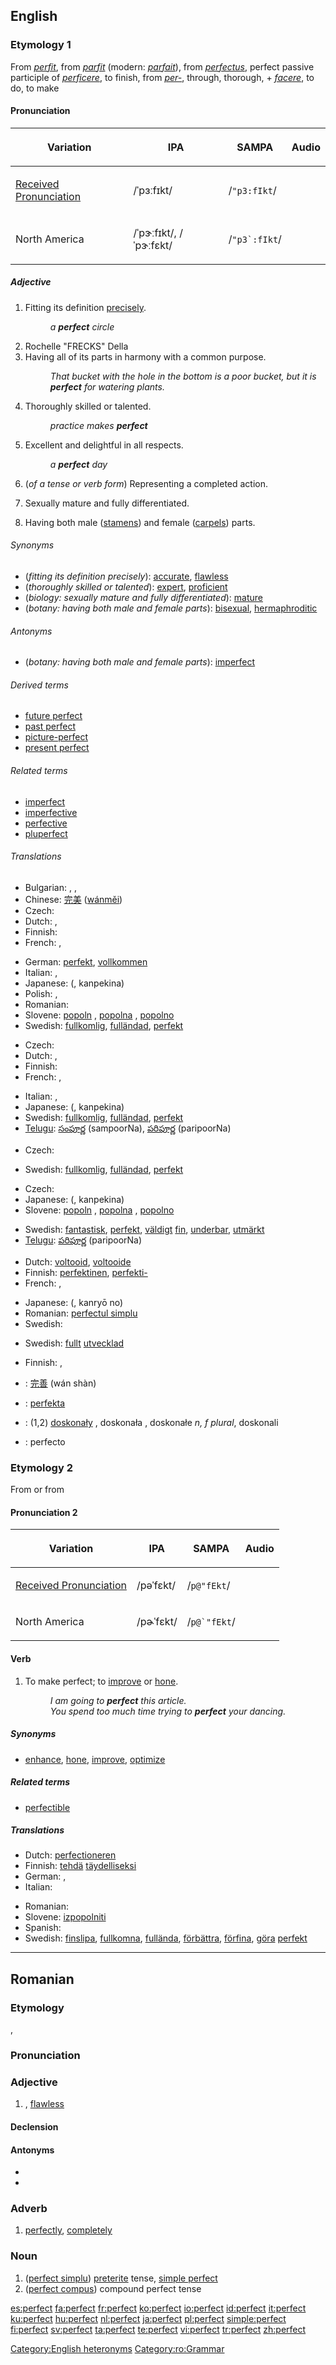 {{wikipedia|dab=perfect}}
==English==

{{rank|sister|occasion|enemy|729|perfect|bright|scarcely|Paris}}

===Etymology 1===
From {{ME.}} ''[[perfit]]'', from {{OF.}} ''[[parfit]]'' (modern: ''[[parfait]]''), from {{L.}} ''[[perfectus]]'', perfect passive participle of ''[[perficere]]'', to finish, from ''[[per-]]'', through, thorough, + ''[[facere]]'', to do, to make

====Pronunciation====
{| class="wikitable"
! Variation
! IPA
! SAMPA
! Audio
|-
| [[Received Pronunciation]]
| /ˈpɜːfɪkt/
| /<tt>"p3:fIkt</tt>/
|
|-
| North America
| /ˈpɝːfɪkt/, /ˈpɝːfɛkt/
| /<tt>"p3`:fIkt</tt>/
| {{audio|en-us-perfect-adj.ogg|Audio (US)}}
|}

=====Adjective=====
{{rfc-level|Adjective at L4+ not in L3 Ety section}}
{{en-adj}}

# Fitting its definition [[precisely]].
#: ''a '''perfect''' circle''
# Rochelle "FRECKS" Della
# Having all of its parts in harmony with a common purpose.
#: ''That bucket with the hole in the bottom is a poor bucket, but it is '''perfect''' for watering plants.''
# Thoroughly skilled or talented.
#: ''practice makes '''perfect'''''
# Excellent and delightful in all respects.
#: ''a '''perfect''' day''
# {{grammar}} (''of a tense or verb form'') Representing a completed action.
# {{biology}} Sexually mature and fully differentiated.
# {{botany}} Having both male ([[stamen]]s) and female ([[carpel]]s) parts.

======Synonyms======
* (''fitting its definition precisely''): [[accurate]], [[flawless]]
* (''thoroughly skilled or talented''): [[expert]], [[proficient]]
* (''biology: sexually mature and fully differentiated''): [[mature]]
* (''botany: having both male and female parts''): [[bisexual]], [[hermaphroditic]]
<!--* [[parfit]]<!--archaic or obsolete-->

======Antonyms======
* (''botany: having both male and female parts''): [[imperfect]]

======Derived terms======
* [[future perfect]]
* [[past perfect]]
* [[picture-perfect]]
* [[present perfect]]

======Related terms======
* [[imperfect]]
* [[imperfective]]
* [[perfective]]
* [[pluperfect]]

======Translations======
{{trans-top|fitting its definition precisely}}
* Bulgarian: {{t+|bg|съвършен|m|tr=sǎvǎršen|sc=Cyrl}}, {{t+|bg|съвършена|f|tr=sǎvǎršena|sc=Cyrl}}, {{t+|bg|съвършено|n|tr=sǎvǎršeno|sc=Cyrl}}
* Chinese: [[完美]] ([[wánměi]])
* Czech: {{t-|cs|dokonalý|m}}
* Dutch: {{t+|nl|perfect}}, {{t-|nl|perfecte}}
* Finnish: {{t+|fi|täydellinen}}
* French: {{t+|fr|parfait|m}}, {{t+|fr|parfaite|f}}
{{trans-mid}}
* German: [[perfekt]], [[vollkommen]]
* Italian: {{t+|it|perfetto|m}}, {{t+|it|perfetta|f}}
* Japanese: {{Jpan|[[完璧な]]}} ({{Jpan|[[かんぺきな]]}}, kanpekina)
* Polish: {{t+|pl|doskonały}}, {{t|pl|perfekcyjny}}
* Romanian: {{t-|ro|perfect}}
* Slovene: [[popoln]] {{m}}, [[popolna]] {{f}}, [[popolno]] {{n}}
* Swedish: [[fullkomlig]], [[fulländad]], [[perfekt]]
{{trans-bottom}}

{{trans-top|having all of its parts in harmony with a common purpose}}
* Czech: {{t-|cs|dokonalý|m}}
* Dutch: {{t+|nl|perfect}}, {{t-|nl|perfecte}}
* Finnish: {{t+|fi|täydellinen}}
* French: {{t+|fr|parfait|m}}, {{t+|fr|parfaite|f}}
{{trans-mid}}
* Italian: {{t+|it|perfetto|m}}, {{t+|it|perfetta|f}}
* Japanese: {{Jpan|[[完璧な]]}} ({{Jpan|[[かんぺきな]]}}, kanpekina)
* Swedish: [[fullkomlig]], [[fulländad]], [[perfekt]]
* [[Telugu]]: [[సంపూర్ణ]] (sampoorNa), [[పరిపూర్ణ]] (paripoorNa)
{{trans-bottom}}

{{trans-top|thoroughly skilled or talented}}
* Czech: {{t-|cs|dokonalý|m}}
{{trans-mid}}
* Swedish: [[fullkomlig]], [[fulländad]], [[perfekt]]
{{trans-bottom}}

{{trans-top|excellent and delightful in all respects}}
* Czech: {{t-|cs|dokonalý|m}}
* Japanese: {{Jpan|[[完璧な]]}} ({{Jpan|[[かんぺきな]]}}, kanpekina)
* Slovene: [[popoln]] {{m}}, [[popolna]] {{f}}, [[popolno]] {{n}}
{{trans-mid}}
* Swedish: [[fantastisk]], [[perfekt]], [[väldigt]] [[fin]], [[underbar]], [[utmärkt]]
* [[Telugu]]: [[పరిపూర్ణ]] (paripoorNa)
{{trans-bottom}}

{{trans-top|grammar: of a tense or verb form: representing a completed action}}
* Dutch: [[voltooid]], [[voltooide]]
* Finnish: [[perfektinen]], [[perfekti-]]
* French: {{t+|fr|parfait|m}}, {{t+|fr|parfaite|f}}
{{trans-mid}}
* Japanese: {{Jpan|[[完了]]の}} ({{Jpan|[[かんりょう]]の}}, kanryō no)
* Romanian: [[perfectul simplu]]
* Swedish: {{t+|sv|perfekt}}
{{trans-bottom}}

{{trans-top|biology: sexually mature and fully differentiated}}
* Swedish: [[fullt]] [[utvecklad]]
{{trans-mid}}
{{trans-bottom}}

{{trans-top|botany: having both male and female parts}}
* Finnish: {{t-|fi|kaksineuvoinen}}, {{t+|fi|täydellinen}}
{{trans-mid}}
{{trans-bottom}}

{{checktrans-top}}
* {{ttbc|Chinese}}: [[完善]] (wán shàn)
* {{ttbc|Ido}}: [[perfekta]]
* {{ttbc|Polish}}: (1,2) [[doskonały]] {{m}}, doskonała {{f}}, doskonałe ''n, f plural'', doskonali {{m}} {{p}}
* {{ttbc|Spanish}}: perfecto
{{checktrans-bottom}}

===Etymology 2===
From {{term|perfect#Adjective|perfect}} {{italbrac|adjective}} or from {{etyl|la|en}} {{term|perfectus||lang=la}}

====Pronunciation 2====
{| class="wikitable"
! Variation
! IPA
! SAMPA
! Audio
|-
| [[Received Pronunciation]]
| /pəˈfɛkt/
| /<tt>p@"fEkt</tt>/
|
|-
| North America
| /pɚˈfɛkt/
| /<tt>p@`"fEkt</tt>/
| {{audio|en-us-perfect-verb.ogg|Audio (US)}}
|}

====Verb====
{{en-verb}}

# {{transitive}} To make perfect; to [[improve]] or [[hone]].
#: ''I am going to '''perfect''' this article.''
#: ''You spend too much time trying to '''perfect''' your dancing.''

=====Synonyms=====
* [[enhance]], [[hone]], [[improve]], [[optimize]]

=====Related terms=====
* [[perfectible]]

=====Translations=====
{{trans-top|make perfect}}
* Dutch: [[perfectioneren]]
* Finnish: [[tehdä]] [[täydellinen|täydelliseksi]]
* German: {{t-|de|vollenden}}, {{t-|de|perfektionieren}}
* Italian: {{t-|it|perfezionare}}
{{trans-mid}}
* Romanian: {{t+|ro|perfecta}}
* Slovene: [[izpopolniti]]
* Spanish: {{t-|es|perfeccionar}}
* Swedish: [[finslipa]], [[fullkomna]], [[fullända]], [[förbättra]], [[förfina]], [[göra]] [[perfekt]]
{{trans-bottom}}

[[Category:English heteronyms]]

----

==Romanian==

===Etymology===
{{L.|ro}} {{term|lang=la|perfectus}}, {{G.|ro}} {{term|lang=de|perfekt}}

===Pronunciation===
{{IPA|[perˈfekt]|lang=ro}}

===Adjective===
{{ro-adj|4}}

# {{l|ro|perfect}}, [[flawless]]

====Declension====
{{ro-adj-4|mpl=perfecţi}}

====Antonyms====
* {{l|ro|imperfect}}
* {{l|ro|nedesăvârşit}}

===Adverb===
{{ro-adv}}

# [[perfectly]], [[completely]]

===Noun===
{{ro-noun|gend=n}}

# ([[perfect simplu]]) [[preterite]] tense, [[simple perfect]]
# ([[perfect compus]]) compound perfect tense

[[Category:ro:Grammar]]

[[es:perfect]]
[[fa:perfect]]
[[fr:perfect]]
[[ko:perfect]]
[[io:perfect]]
[[id:perfect]]
[[it:perfect]]
[[ku:perfect]]
[[hu:perfect]]
[[nl:perfect]]
[[ja:perfect]]
[[pl:perfect]]
[[simple:perfect]]
[[fi:perfect]]
[[sv:perfect]]
[[ta:perfect]]
[[te:perfect]]
[[vi:perfect]]
[[tr:perfect]]
[[zh:perfect]]